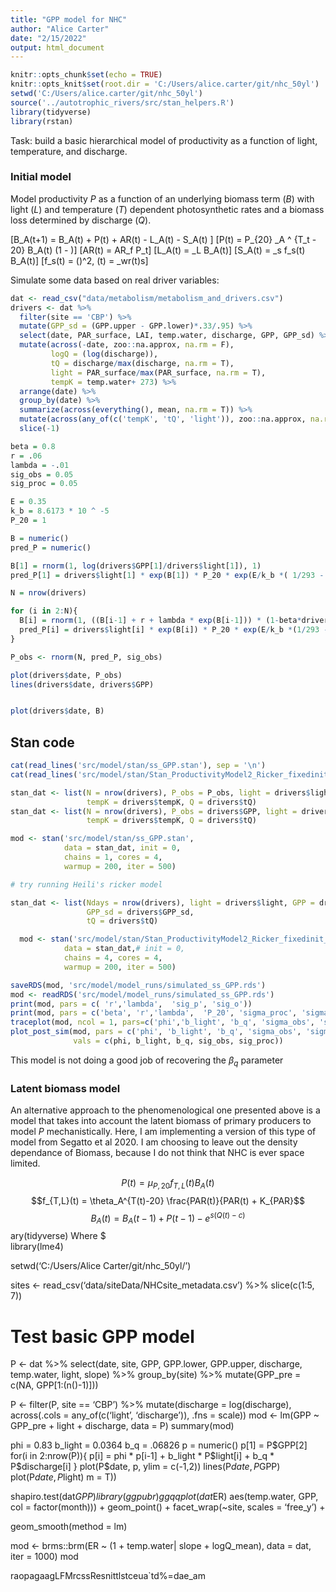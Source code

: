 ```yaml
---
title: "GPP model for NHC"
author: "Alice Carter"
date: "2/15/2022"
output: html_document
---
```

```r
knitr::opts_chunk$set(echo = TRUE)
knitr::opts_knit$set(root.dir = 'C:/Users/alice.carter/git/nhc_50yl')
setwd('C:/Users/alice.carter/git/nhc_50yl')
source('../autotrophic_rivers/src/stan_helpers.R')
library(tidyverse)
library(rstan)
```
Task: build a basic hierarchical model of productivity as a function of light, temperature, and discharge.

### Initial model

Model productivity $P$ as a function of an underlying biomass term $(B)$ with light $(L)$ and temperature $(T)$ dependent photosynthetic rates and a biomass loss determined by discharge $(Q)$.

\[B_A(t+1) = B_A(t) + P(t) + AR(t) - L_A(t) - S_A(t) \]
\[P(t) = P_{20} \times \theta_A ^ {T_t - 20} \frac{PAR_t}{PAR_t + K_{PAR}} \times B_A(t) \times (1 - \frac{B_a(t)}{K_{D,a}})\]
\[AR(t) = AR_f \cdot P_t\]
\[L_A(t) = \mu_L B_A(t)\]
\[S_A(t) = \mu_s f_s(t) B_A(t)\]
\[f_s(t) = (\frac{\tau(t) - \tau_0}{\tau_{max} - \tau_0})^2, \tau(t) = \gamma_wr(t)s\]

Simulate some data based on real driver variables:

```r

dat <- read_csv("data/metabolism/metabolism_and_drivers.csv")
drivers <- dat %>%
  filter(site == 'CBP') %>%
  mutate(GPP_sd = (GPP.upper - GPP.lower)*.33/.95) %>%
  select(date, PAR_surface, LAI, temp.water, discharge, GPP, GPP_sd) %>%
  mutate(across(-date, zoo::na.approx, na.rm = F),
         logQ = (log(discharge)),
         tQ = discharge/max(discharge, na.rm = T),
         light = PAR_surface/max(PAR_surface, na.rm = T),
         tempK = temp.water+ 273) %>%
  arrange(date) %>%
  group_by(date) %>%
  summarize(across(everything(), mean, na.rm = T)) %>%
  mutate(across(any_of(c('tempK', 'tQ', 'light')), zoo::na.approx, na.rm = F)) %>%
  slice(-1)

beta = 0.8
r = .06
lambda = -.01
sig_obs = 0.05
sig_proc = 0.05

E = 0.35
k_b = 8.6173 * 10 ^ -5
P_20 = 1

B = numeric()
pred_P = numeric()

B[1] = rnorm(1, log(drivers$GPP[1]/drivers$light[1]), 1)
pred_P[1] = drivers$light[1] * exp(B[1]) * P_20 * exp(E/k_b *( 1/293 - 1/drivers$tempK[1]))

N = nrow(drivers)

for (i in 2:N){
  B[i] = rnorm(1, ((B[i-1] + r + lambda * exp(B[i-1])) * (1-beta*drivers$tQ[i])), sig_proc)
  pred_P[i] = drivers$light[i] * exp(B[i]) * P_20 * exp(E/k_b *(1/293 - 1/drivers$tempK[i]))
}

P_obs <- rnorm(N, pred_P, sig_obs)

plot(drivers$date, P_obs)
lines(drivers$date, drivers$GPP)


plot(drivers$date, B)
```


## Stan code

```r
cat(read_lines('src/model/stan/ss_GPP.stan'), sep = '\n')
cat(read_lines('src/model/stan/Stan_ProductivityModel2_Ricker_fixedinit_obserr.stan'), sep = '\n')
```

```r
stan_dat <- list(N = nrow(drivers), P_obs = P_obs, light = drivers$light,
                 tempK = drivers$tempK, Q = drivers$tQ)
stan_dat <- list(N = nrow(drivers), P_obs = drivers$GPP, light = drivers$light,
                 tempK = drivers$tempK, Q = drivers$tQ)

mod <- stan('src/model/stan/ss_GPP.stan', 
            data = stan_dat, init = 0,
            chains = 1, cores = 4, 
            warmup = 200, iter = 500)

# try running Heili's ricker model

stan_dat <- list(Ndays = nrow(drivers), light = drivers$light, GPP = drivers$GPP, 
                 GPP_sd = drivers$GPP_sd,
                 tQ = drivers$tQ)

  mod <- stan('src/model/stan/Stan_ProductivityModel2_Ricker_fixedinit_obserr.stan', 
            data = stan_dat,# init = 0,
            chains = 4, cores = 4, 
            warmup = 200, iter = 500)

```

```r
saveRDS(mod, 'src/model/model_runs/simulated_ss_GPP.rds')
mod <- readRDS('src/model/model_runs/simulated_ss_GPP.rds')
print(mod, pars = c( 'r','lambda',  'sig_p', 'sig_o'))
print(mod, pars = c('beta', 'r','lambda',  'P_20', 'sigma_proc', 'sigma_obs'))
traceplot(mod, ncol = 1, pars=c('phi','b_light', 'b_q', 'sigma_obs', 'sigma_proc'))
plot_post_sim(mod, pars = c('phi', 'b_light', 'b_q', 'sigma_obs', 'sigma_proc'), 
              vals = c(phi, b_light, b_q, sig_obs, sig_proc))
```

This model is not doing a good job of recovering the $\beta_q$ parameter

### Latent biomass model

An alternative approach to the phenomenological one presented above is a model that takes into account the latent biomass of primary producers to model $P$ mechanistically. Here, I am implementing a version of this type of model from Segatto et al 2020. I am choosing to leave out the density dependance of Biomass, because I do not think that NHC is ever space limited.

$$P(t) = \mu_{P,20} f_{T,L}(t)B_A(t)$$
$$f_{T,L}(t) = \theta_A^{T(t)-20} \frac{PAR(t)}{PAR(t) + K_{PAR}$$
$$B_A(t) = B_A(t-1) + P(t-1) - e^{s(Q(t) - c)}$$
ary(tidyverse)
Where $\
library(lme4)

setwd('C:/Users/Alice Carter/git/nhc_50yl/')

sites <- read_csv('data/siteData/NHCsite_metadata.csv') %>%
  slice(c(1:5, 7))

# Test basic GPP model
P <- dat %>% 
  select(date, site, GPP, GPP.lower, GPP.upper, discharge, 
         temp.water, light, slope) %>%
  group_by(site) %>%
  mutate(GPP_pre = c(NA, GPP[1:(n()-1)]))

P <- filter(P, site == 'CBP') %>%
  mutate(discharge = log(discharge),
         across(.cols = any_of(c('light', 'discharge')), .fns = scale))
mod <- lm(GPP ~ GPP_pre + light + discharge, data = P)
summary(mod)

phi = 0.83
b_light = 0.0364
b_q = .06826
p = numeric()
p[1] = P$GPP[2]
for(i in 2:nrow(P)){
  p[i] = phi * p[i-1] + b_light * P$light[i] + b_q * P$discharge[i]
}
plot(P$date, p, ylim = c(-1,2))
lines(P$date, P$GPP)
plot(P$date, P$light)
m = T))

shapiro.test(dat$GPP)
library(ggpubr)
ggqqplot(dat$ER)
aes(temp.water, GPP, col = factor(month))) +
  geom_point() +
  facet_wrap(~site, scales = 'free_y') +

  geom_smooth(method = lm)

mod <- brms::brm(ER ~ (1 + temp.water| slope +  logQ_mean), data = dat, iter = 1000)
mod


raopagaagLFMrcssResnittlstceua`td%=dae_am
